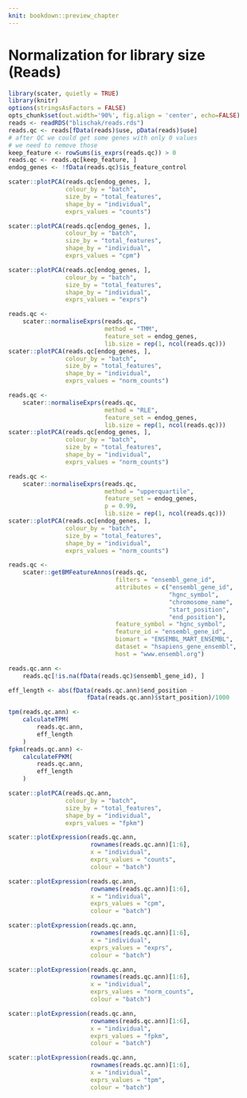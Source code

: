 ```yaml
---
knit: bookdown::preview_chapter
---
```


# Normalization for library size (Reads)

```r
library(scater, quietly = TRUE)
library(knitr)
options(stringsAsFactors = FALSE)
opts_chunk$set(out.width='90%', fig.align = 'center', echo=FALSE)
reads <- readRDS("blischak/reads.rds")
reads.qc <- reads[fData(reads)$use, pData(reads)$use]
# after QC we could get some genes with only 0 values
# we need to remove those
keep_feature <- rowSums(is_exprs(reads.qc)) > 0
reads.qc <- reads.qc[keep_feature, ]
endog_genes <- !fData(reads.qc)$is_feature_control
```

```r
scater::plotPCA(reads.qc[endog_genes, ],
                colour_by = "batch",
                size_by = "total_features",
                shape_by = "individual",
                exprs_values = "counts")
```

```r
scater::plotPCA(reads.qc[endog_genes, ],
                colour_by = "batch",
                size_by = "total_features",
                shape_by = "individual",
                exprs_values = "cpm")
```

```r
scater::plotPCA(reads.qc[endog_genes, ],
                colour_by = "batch",
                size_by = "total_features",
                shape_by = "individual",
                exprs_values = "exprs")
```

```r
reads.qc <- 
    scater::normaliseExprs(reads.qc,
                           method = "TMM",
                           feature_set = endog_genes,
                           lib.size = rep(1, ncol(reads.qc)))
scater::plotPCA(reads.qc[endog_genes, ],
                colour_by = "batch",
                size_by = "total_features",
                shape_by = "individual",
                exprs_values = "norm_counts")
```

```r
reads.qc <- 
    scater::normaliseExprs(reads.qc,
                           method = "RLE",
                           feature_set = endog_genes,
                           lib.size = rep(1, ncol(reads.qc)))
scater::plotPCA(reads.qc[endog_genes, ],
                colour_by = "batch",
                size_by = "total_features",
                shape_by = "individual",
                exprs_values = "norm_counts")
```

```r
reads.qc <- 
    scater::normaliseExprs(reads.qc,
                           method = "upperquartile", 
                           feature_set = endog_genes,
                           p = 0.99,
                           lib.size = rep(1, ncol(reads.qc)))
scater::plotPCA(reads.qc[endog_genes, ],
                colour_by = "batch",
                size_by = "total_features",
                shape_by = "individual",
                exprs_values = "norm_counts")
```

```r
reads.qc <-
    scater::getBMFeatureAnnos(reads.qc,
                              filters = "ensembl_gene_id", 
                              attributes = c("ensembl_gene_id",
                                             "hgnc_symbol",
                                             "chromosome_name",
                                             "start_position",
                                             "end_position"), 
                              feature_symbol = "hgnc_symbol",
                              feature_id = "ensembl_gene_id",
                              biomart = "ENSEMBL_MART_ENSEMBL", 
                              dataset = "hsapiens_gene_ensembl",
                              host = "www.ensembl.org")
```

```r
reads.qc.ann <-
    reads.qc[!is.na(fData(reads.qc)$ensembl_gene_id), ]
```

```r
eff_length <- abs(fData(reads.qc.ann)$end_position -
                      fData(reads.qc.ann)$start_position)/1000
```

```r
tpm(reads.qc.ann) <-
    calculateTPM(
        reads.qc.ann,
        eff_length
    )
fpkm(reads.qc.ann) <-
    calculateFPKM(
        reads.qc.ann,
        eff_length
    )
```

```r
scater::plotPCA(reads.qc.ann,
                colour_by = "batch",
                size_by = "total_features",
                shape_by = "individual",
                exprs_values = "fpkm")
```

```r
scater::plotExpression(reads.qc.ann,
                       rownames(reads.qc.ann)[1:6],
                       x = "individual",
                       exprs_values = "counts",
                       colour = "batch")
```

```r
scater::plotExpression(reads.qc.ann,
                       rownames(reads.qc.ann)[1:6],
                       x = "individual",
                       exprs_values = "cpm",
                       colour = "batch")
```

```r
scater::plotExpression(reads.qc.ann,
                       rownames(reads.qc.ann)[1:6],
                       x = "individual",
                       exprs_values = "exprs",
                       colour = "batch")
```

```r
scater::plotExpression(reads.qc.ann,
                       rownames(reads.qc.ann)[1:6],
                       x = "individual",
                       exprs_values = "norm_counts",
                       colour = "batch")
```

```r
scater::plotExpression(reads.qc.ann,
                       rownames(reads.qc.ann)[1:6],
                       x = "individual",
                       exprs_values = "fpkm",
                       colour = "batch")
```

```r
scater::plotExpression(reads.qc.ann,
                       rownames(reads.qc.ann)[1:6],
                       x = "individual",
                       exprs_values = "tpm",
                       colour = "batch")
```
